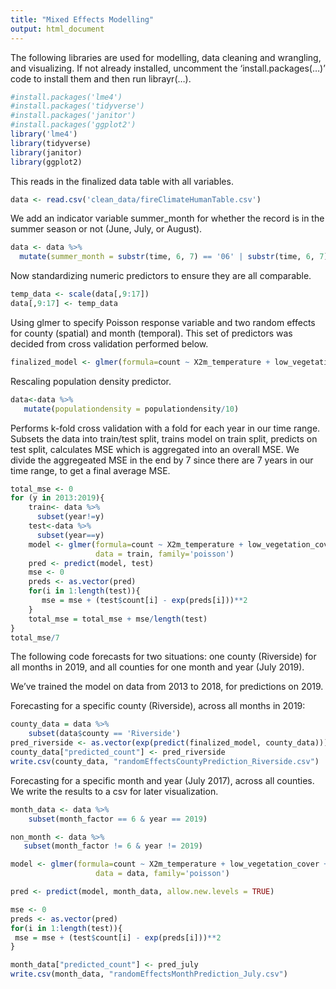 ```yaml
---
title: "Mixed Effects Modelling"
output: html_document
---
```


The following libraries are used for modelling, data cleaning and wrangling, and visualizing. If not already installed, uncomment the 'install.packages(...)' code to install them and then run librayr(...).
```r
#install.packages('lme4')
#install.packages('tidyverse')
#install.packages('janitor')
#install.packages('ggplot2')
library('lme4')
library(tidyverse)
library(janitor)
library(ggplot2)
```

This reads in the finalized data table with all variables.
```r
data <- read.csv('clean_data/fireClimateHumanTable.csv')
```

We add an indicator variable summer_month for whether the record is in the summer season or not (June, July, or August).
```r
data <- data %>%
  mutate(summer_month = substr(time, 6, 7) == '06' | substr(time, 6, 7) == '07' | substr(time, 6, 7) == '08')
```


Now standardizing numeric predictors to ensure they are all comparable.
```r
temp_data <- scale(data[,9:17])
data[,9:17] <- temp_data
```

Using glmer to specify Poisson response variable and two random effects for county (spatial) and month (temporal). This set of predictors was decided from cross validation performed below.
```r
finalized_model <- glmer(formula=count ~ X2m_temperature + low_vegetation_cover + X10m_wind_speed  + populationdensity + (1|county) + (1|month_factor), data = data, family='poisson')
```


Rescaling population density predictor.
```r
data<-data %>%
   mutate(populationdensity = populationdensity/10)
```

Performs k-fold cross validation with a fold for each year in our time range. Subsets the data into train/test split, trains model on train split, predicts on test split, calculates MSE which is aggregated into an overall MSE. We divide the aggregeated MSE in the end by 7 since there are 7 years in our time range, to get a final average MSE.
```r
total_mse <- 0
for (y in 2013:2019){
    train<- data %>%
      subset(year!=y)
    test<-data %>%
      subset(year==y)
    model <- glmer(formula=count ~ X2m_temperature + low_vegetation_cover + X10m_wind_speed                            + populationdensity + (1|county) + (1|month_factor), 
                   data = train, family='poisson')
    pred <- predict(model, test)
    mse <- 0
    preds <- as.vector(pred)
    for(i in 1:length(test)){
       mse = mse + (test$count[i] - exp(preds[i]))**2
    }
    total_mse = total_mse + mse/length(test)
}
total_mse/7
```

The following code forecasts for two situations: one county (Riverside) for all months in 2019, and all counties for one month and year (July 2019).

We've trained the model on data from 2013 to 2018, for predictions on 2019.

Forecasting for a specific county (Riverside), across all months in 2019:
```r
county_data = data %>% 
    subset(data$county == 'Riverside')
pred_riverside <- as.vector(exp(predict(finalized_model, county_data)))
county_data["predicted_count"] <- pred_riverside
write.csv(county_data, "randomEffectsCountyPrediction_Riverside.csv")
```

Forecasting for a specific month and year (July 2017), across all counties. We write the results to a csv for later visualization.
```r
month_data <- data %>% 
    subset(month_factor == 6 & year == 2019)

non_month <- data %>%
   subset(month_factor != 6 & year != 2019)

model <- glmer(formula=count ~ X2m_temperature + low_vegetation_cover + X10m_wind_speed                            + populationdensity + (1|county) + (1|month_factor), 
                   data = data, family='poisson')

pred <- predict(model, month_data, allow.new.levels = TRUE)

mse <- 0
preds <- as.vector(pred)
for(i in 1:length(test)){
 mse = mse + (test$count[i] - exp(preds[i]))**2
}

month_data["predicted_count"] <- pred_july
write.csv(month_data, "randomEffectsMonthPrediction_July.csv")
```

